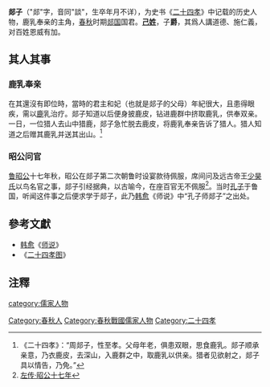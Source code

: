 {{儒学}}
'''郯子'''（"郯"字，音同"談"，生卒年月不详），为史书《[[二十四孝|二十四孝]]》中记载的历史人物，鹿乳奉亲的主角，[[春秋时期|春秋]]时期[[郯国|郯国]]国君。[[己姓|'''己姓''']]，子'''爵'''，其爲人講道德、施仁義，对百姓恩威有加。

== 其人其事 ==
=== 鹿乳奉亲 ===
在其還沒有即位時，當時的君主和妃（也就是郯子的父母）年紀很大，且患得眼疾，需以[[鹿|鹿]]乳治疗。郯子知道以后便身披鹿皮，钻进鹿群中挤取鹿乳，供奉双亲。一日，一位猎人去山中猎鹿，郯子急忙脱去鹿皮，将鹿乳奉亲告诉了猎人。猎人知道之后赠其鹿乳并送其出山。<ref>《二十四孝》：“周郯子，性至孝。父母年老，俱患双眼，思食鹿乳。郯子顺承亲意，乃衣鹿皮，去深山，入鹿群之中，取鹿乳以供亲。猎者见欲射之，郯子具以情告，乃免。”</ref>

=== 昭公问官 ===
[[鲁昭公|鲁昭公]]十七年秋，昭公在郯子第二次朝鲁时设宴款待佩服，席间问及远古帝王[[少昊氏|少昊氏]]以鸟名官之事，郯子引经据典，以古喻今，在座百官无不佩服<ref name="zz17">[[:s:春秋左氏傳/昭公#昭公十七年|左传·昭公十七年]]</ref>。当时[[孔子|孔子]]于鲁国，听闻这件事之后便求学于郯子，此乃[[韩愈|韩愈]]《师说》中“孔子师郯子”之出处。

==參考文獻==
* [[韩愈|韩愈]]《[[师说|师说]]》
* 《[[二十四孝图|二十四孝图]]》

==注釋==
<div class="references-small">
<references />
</div>

{{二十四孝}}

[[Category:春秋人|Category:春秋人]]
[[category:儒家人物|category:儒家人物]]
[[Category:春秋戰國儒家人物|Category:春秋戰國儒家人物]]
[[Category:二十四孝|Category:二十四孝]]